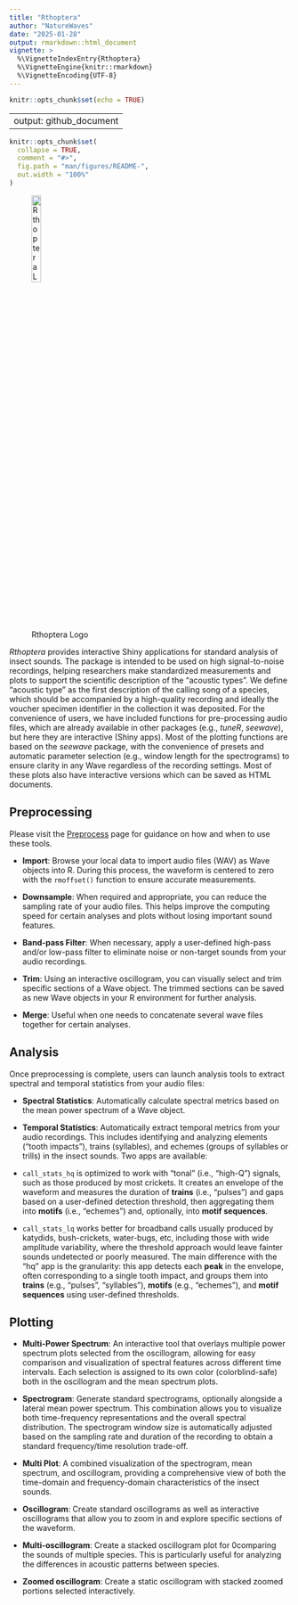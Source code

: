 ```yaml
---
title: "Rthoptera"
author: "NatureWaves"
date: "2025-01-28"
output: rmarkdown::html_document
vignette: >
  %\VignetteIndexEntry{Rthoptera}
  %\VignetteEngine{knitr::rmarkdown}
  %\VignetteEncoding{UTF-8}
---
```


```r
knitr::opts_chunk$set(echo = TRUE)
```

---
output: github_document
---

```r
knitr::opts_chunk$set(
  collapse = TRUE,
  comment = "#>",
  fig.path = "man/figures/README-",
  out.width = "100%"
)
```

![Rthoptera Logo](../man/figures/rthoptera_logo_darkgrey.png){width=20%}

*Rthoptera* provides interactive Shiny applications for standard analysis of insect sounds. The package is intended to be used on high signal-to-noise recordings, helping researchers make standardized measurements and plots to support the scientific description of the "acoustic types". We define "acoustic type" as the first description of the calling song of a species, which should be accompanied by a high-quality recording and ideally the voucher specimen identifier in the collection it was deposited. For the convenience of users, we have included functions for pre-processing audio files, which are already available in other packages (e.g., *tuneR*, *seewave*), but here they are interactive (Shiny apps). Most of the plotting functions are based on the *seewave* package, with the convenience of presets and automatic parameter selection (e.g., window length for the spectrograms) to ensure clarity in any Wave regardless of the recording settings. Most of these plots also have interactive versions which can be saved as HTML
documents.

## Preprocessing
Please visit the [Preprocess](https://naturewaves.github.io/Rthoptera/articles/Preprocess.html "Preprocessing Audio Files with Rthoptera") page for guidance on how and when to use these tools.

-   **Import**: Browse your local data to import audio files (WAV) as Wave objects into R. During this process, the waveform is centered to zero with the `rmoffset()` function to ensure accurate measurements.

-   **Downsample**: When required and appropriate, you can reduce the sampling rate of your audio files. This helps improve the computing speed for certain analyses and plots without losing important sound features.

-   **Band-pass Filter**: When necessary, apply a user-defined high-pass and/or low-pass filter to eliminate noise or non-target sounds from your audio recordings.

-   **Trim**: Using an interactive oscillogram, you can visually select and trim specific sections of a Wave object. The trimmed sections can be saved as new Wave objects in your R environment for further analysis.

-   **Merge**: Useful when one needs to concatenate several wave files together for certain analyses.

## Analysis
Once preprocessing is complete, users can launch analysis tools to extract spectral and temporal statistics from your audio files:

-   **Spectral Statistics**: Automatically calculate spectral metrics based on the mean power spectrum of a Wave object.

-   **Temporal Statistics**: Automatically extract temporal metrics from your audio recordings. This includes identifying and analyzing elements ("tooth impacts"), trains (syllables), and echemes (groups of syllables or trills) in the insect sounds. Two apps are available:

-   `call_stats_hq` is optimized to work with "tonal" (i.e.,
"high-Q") signals, such as those produced by most crickets. It
creates an envelope of the waveform and measures the duration of
**trains** (i.e., "pulses") and gaps based on a user-defined
detection threshold, then aggregating them into **motifs**
(i.e., "echemes") and, optionally, into **motif sequences**.

-   `call_stats_lq` works better for broadband calls usually
produced by katydids, bush-crickets, water-bugs, etc, including
those with wide amplitude variability, where the threshold
approach would leave fainter sounds undetected or poorly
measured. The main difference with the "hq" app is the
granularity: this app detects each **peak** in the envelope,
often corresponding to a single tooth impact, and groups them
into **trains** (e.g., "pulses", "syllables"), **motifs** (e.g.,
"echemes"), and **motif sequences** using user-defined
thresholds.

## Plotting
-   **Multi-Power Spectrum**: An interactive tool that overlays multiple power spectrum plots selected from the oscillogram, allowing for easy comparison and visualization of spectral features across
different time intervals. Each selection is assigned to its own
color (colorblind-safe) both in the oscillogram and the mean
spectrum plots.

-   **Spectrogram**: Generate standard spectrograms, optionally
alongside a lateral mean power spectrum. This combination allows you
to visualize both time-frequency representations and the overall
spectral distribution. The spectrogram window size is automatically
adjusted based on the sampling rate and duration of the recording to
obtain a standard frequency/time resolution trade-off.

-   **Multi Plot**: A combined visualization of the spectrogram, mean spectrum, and oscillogram, providing a comprehensive view of both the time-domain and frequency-domain characteristics of the insect sounds.

-   **Oscillogram**: Create standard oscillograms as well as interactive oscillograms that allow you to zoom in and explore specific sections of the waveform.

-   **Multi-oscillogram**: Create a stacked oscillogram plot for
0comparing the sounds of multiple species. This is particularly useful for analyzing the differences in acoustic patterns between species.

-   **Zoomed oscillogram**: Create a static oscillogram with stacked zoomed portions selected interactively.

